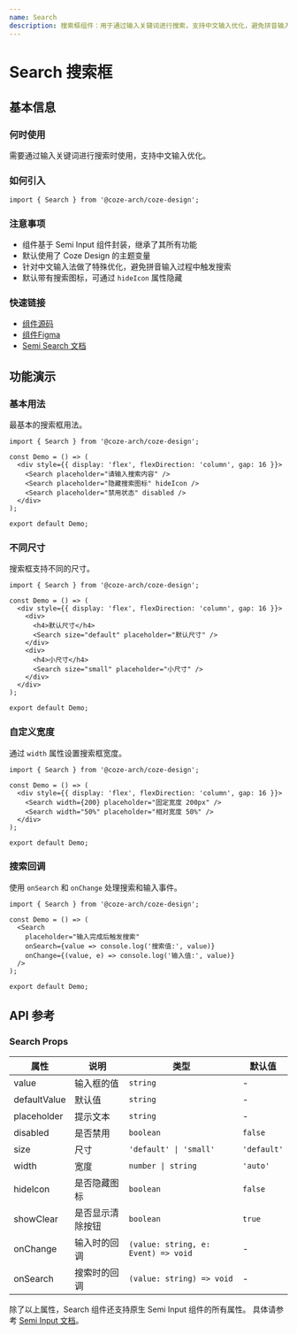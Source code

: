 ```yaml
---
name: Search
description: 搜索框组件：用于通过输入关键词进行搜索，支持中文输入优化，避免拼音输入过程中触发搜索。
---
```


# Search 搜索框

## 基本信息

### 何时使用

需要通过输入关键词进行搜索时使用，支持中文输入优化。

### 如何引入

```tsx
import { Search } from '@coze-arch/coze-design';
```

### 注意事项

- 组件基于 Semi Input 组件封装，继承了其所有功能
- 默认使用了 Coze Design 的主题变量
- 针对中文输入法做了特殊优化，避免拼音输入过程中触发搜索
- 默认带有搜索图标，可通过 `hideIcon` 属性隐藏

### 快速链接

- [组件源码](https://github.com/coze-dev/rush-arch/tree/main/packages/components/coze-design/src/components/search)
- [组件Figma](https://www.figma.com/design/mbTx00rwR5YumfWuxAXAIH/CDS-2.0?node-id=10696-161799&m=dev)
- [Semi Search 文档](https://semi.design/zh-CN/input/input)

## 功能演示

### 基本用法

最基本的搜索框用法。

```tsx preview
import { Search } from '@coze-arch/coze-design';

const Demo = () => (
  <div style={{ display: 'flex', flexDirection: 'column', gap: 16 }}>
    <Search placeholder="请输入搜索内容" />
    <Search placeholder="隐藏搜索图标" hideIcon />
    <Search placeholder="禁用状态" disabled />
  </div>
);

export default Demo;
```

### 不同尺寸

搜索框支持不同的尺寸。

```tsx preview
import { Search } from '@coze-arch/coze-design';

const Demo = () => (
  <div style={{ display: 'flex', flexDirection: 'column', gap: 16 }}>
    <div>
      <h4>默认尺寸</h4>
      <Search size="default" placeholder="默认尺寸" />
    </div>
    <div>
      <h4>小尺寸</h4>
      <Search size="small" placeholder="小尺寸" />
    </div>
  </div>
);

export default Demo;
```

### 自定义宽度

通过 `width` 属性设置搜索框宽度。

```tsx preview
import { Search } from '@coze-arch/coze-design';

const Demo = () => (
  <div style={{ display: 'flex', flexDirection: 'column', gap: 16 }}>
    <Search width={200} placeholder="固定宽度 200px" />
    <Search width="50%" placeholder="相对宽度 50%" />
  </div>
);

export default Demo;
```

### 搜索回调

使用 `onSearch` 和 `onChange` 处理搜索和输入事件。

```tsx preview
import { Search } from '@coze-arch/coze-design';

const Demo = () => (
  <Search
    placeholder="输入完成后触发搜索"
    onSearch={value => console.log('搜索值:', value)}
    onChange={(value, e) => console.log('输入值:', value)}
  />
);

export default Demo;
```

## API 参考

### Search Props

| 属性         | 说明             | 类型                                | 默认值      |
| ------------ | ---------------- | ----------------------------------- | ----------- |
| value        | 输入框的值       | `string`                            | -           |
| defaultValue | 默认值           | `string`                            | -           |
| placeholder  | 提示文本         | `string`                            | -           |
| disabled     | 是否禁用         | `boolean`                           | `false`     |
| size         | 尺寸             | `'default' \| 'small'`              | `'default'` |
| width        | 宽度             | `number \| string`                  | `'auto'`    |
| hideIcon     | 是否隐藏图标     | `boolean`                           | `false`     |
| showClear    | 是否显示清除按钮 | `boolean`                           | `true`      |
| onChange     | 输入时的回调     | `(value: string, e: Event) => void` | -           |
| onSearch     | 搜索时的回调     | `(value: string) => void`           | -           |

除了以上属性，Search 组件还支持原生 Semi Input 组件的所有属性。 具体请参考 [Semi Input 文档](https://semi.design/zh-CN/input/input#API%20参考)。
